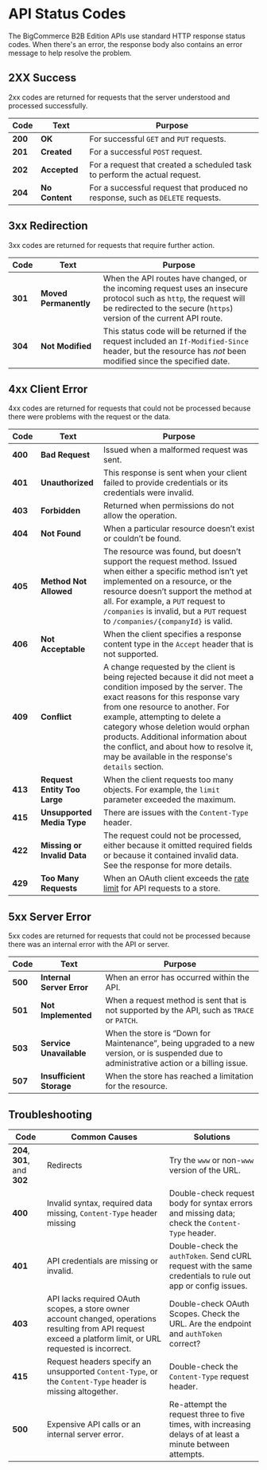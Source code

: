 # API Status Codes

The BigCommerce B2B Edition APIs use standard HTTP response status codes. When there's an error, the response body also contains an error message to help resolve the problem.

## 2XX Success

2xx codes are returned for requests that the server understood and processed successfully.

| Code | Text | Purpose |
|-|-|-|
| **200** | **OK** | For successful `GET` and `PUT` requests. |
| **201** | **Created** | For a successful `POST` request. |
| **202** | **Accepted** | For a request that created a scheduled task to perform the actual request. |
| **204** | **No Content** | For a successful request that produced no response, such as `DELETE` requests. |

## 3xx Redirection

3xx codes are returned for requests that require further action.

| Code | Text | Purpose |
|-|-|-|
| **301** | **Moved Permanently** | When the API routes have changed, or the incoming request uses an insecure protocol such as `http`, the request will be redirected to the secure (`https`) version of the current API route. |
| **304** | **Not Modified** | This status code will be returned if the request included an `If-Modified-Since` header, but the resource has *not* been modified since the specified date.|

## 4xx Client Error

4xx codes are returned for requests that could not be processed because there were problems with the request or the data.

| Code | Text | Purpose |
|-|-|-|
| **400** | **Bad Request** | Issued when a malformed request was sent.
| **401** | **Unauthorized** | This response is sent when your client failed to provide credentials or its credentials were invalid. |
| **403** | **Forbidden** | Returned when permissions do not allow the operation.
| **404** | **Not Found** | When a particular resource doesn’t exist or couldn’t be found. |
| **405** | **Method Not Allowed** | The resource was found, but doesn’t support the request method. Issued when either a specific method isn’t yet implemented on a resource, or the resource doesn’t support the method at all. For example, a `PUT` request to `/companies` is invalid, but a `PUT` request to `/companies/{companyId}` is valid. |
| **406** | **Not Acceptable** | When the client specifies a response content type in the `Accept` header that is not supported. |
| **409** | **Conflict** | A change requested by the client is being rejected because it did not meet a condition imposed by the server. The exact reasons for this response vary from one resource to another. For example, attempting to delete a category whose deletion would orphan products. Additional information about the conflict, and about how to resolve it, may be available in the response's `details` section. |
| **413** | **Request Entity Too Large** | When the client requests too many objects. For example, the `limit` parameter exceeded the maximum. |
| **415** | **Unsupported Media Type** | There are issues with the `Content-Type` header.
| **422** | **Missing or Invalid Data** | The request could not be processed, either because it omitted required fields or because it contained invalid data. See the response for more details. |
| **429** | **Too Many Requests** | When an OAuth client exceeds the [rate limit](/docs/api-docs/best_practices#best-practices_rate-limits) for API requests to a store. |

## 5xx Server Error

5xx codes are returned for requests that could not be processed because there was an internal error with the API or server.

| Code | Text | Purpose |
|-|-|-|
| **500** | **Internal Server Error** | When an error has occurred within the API. |
| **501** | **Not Implemented** | When a request method is sent that is not supported by the API, such as `TRACE` or `PATCH`. |
| **503** | **Service Unavailable** | When the store is “Down for Maintenance”, being upgraded to a new version, or is suspended due to administrative action or a billing issue.|
| **507** | **Insufficient Storage** | When the store has reached a limitation for the resource. |

## Troubleshooting

| Code | Common Causes | Solutions |
|-|-|-|
|**204**, **301**, and **302**| Redirects | Try the `www` or non-`www` version of the URL. |
|**400**|Invalid syntax, required data missing, `Content-Type` header missing|Double-check request body for syntax errors and missing data; check the `Content-Type` header. |
|**401** |API credentials are missing or invalid.|Double-check the `authToken`. Send cURL request with the same credentials to rule out app or config issues. |
|**403**| API lacks required OAuth scopes, a store owner account changed, operations resulting from API request exceed a platform limit, or URL requested is incorrect.|Double-check OAuth Scopes. Check the URL. Are the endpoint and `authToken` correct? |
|**415**| Request headers specify an unsupported `Content-Type`, or the `Content-Type` header is missing altogether.| Double-check the `Content-Type` request header. |
|**500**| Expensive API calls or an internal server error.|Re-attempt the request three to five times, with increasing delays of at least a minute between attempts. |
